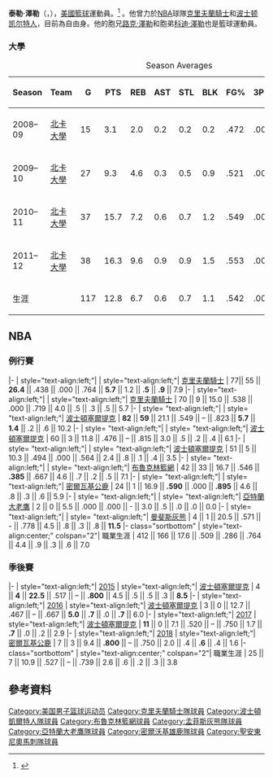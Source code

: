 {{noteTA
|G1=NBA
}}

{{Infobox NBA biography
| name = 泰勒·澤勒<br />Tyler Zeller
| image = US Navy 111027-N-QF368-685 Tyler Zeller competes in an exhibition basketball game.jpg
| caption = Zeller with the North Carolina Tar Heels
| position = [[大前鋒|大前鋒]]/[[中鋒|中鋒]]
| height_ft = 7
| height_in = 0
| weight_lb = 253
| league = 
| team =  自由球員
| number = 
| nationality = {{USA}}
| birth_date = {{birth date and age|1990|1|17}}
| birth_place = {{USA}}[[加利福尼亚州|加利福尼亚州]][[維塞利亞_(加利福尼亞州)|維塞利亞]]
| high_school = {{tsl|en|Washington High School (Washington, Indiana)||Washington}} ({{tsl|en|Washington, Indiana||Washington, Indiana}})
| college = [[北卡罗来纳大学教堂山分校|北卡罗来纳大学]] (2008–2012)
| draft_year = 2012
| draft_round = 1
| draft_pick = 17
| draft_team = [[达拉斯小牛|达拉斯小牛]]
| career_start = 2012
| career_end = 
| years1 = {{nbay|2012|start}}–{{nbay|2013|end}}
| team1 = [[克里夫蘭騎士|克里夫蘭騎士]]
| years2 = {{nbay|2014|start}}–{{nbay|2016|end}}
| team2 = [[波士顿凯尔特人|波士顿凯尔特人]]
| years3 = {{nbay|2017|start}}–{{nbay|2017|end}}
| team3 = [[布魯克林籃網|布魯克林籃網]]
| years4 = {{nbay|2017|end}}
| team4 = [[密爾瓦基公鹿|密爾瓦基公鹿]]
| years5 = {{nbay|2018|end}}
| team5 = [[亞特蘭大老鷹|亞特蘭大老鷹]]
| years6 = {{nbay|2018|end}}
| team6 = [[曼斐斯灰熊|曼斐斯灰熊]]
| years7 = {{nbay|2018|end}}
| team7 = [[丹佛金塊|丹佛金塊]]
| years8 = {{nbay|2019|end}}
| team8 = [[聖安東尼奧馬刺|聖安東尼奧馬刺]]
| highlights = 
* [[NBA最佳阵容|新秀第二隊]] ({{nbay|2012|end}})
* {{tsl|en|List of NCAA Men's Division I Basketball Champions||NCAA champion}} ({{tsl|en|2009 NCAA Men's Division I Basketball Tournament||2009}})
* Consensus second-team {{tsl|en|NCAA Men's Basketball All-Americans||All-American}} ({{tsl|en|2012 NCAA Men's Basketball All-Americans||2012}})
* {{tsl|en|List of Men's Basketball Academic All-America Team Members of the Year||Academic All-American of the Year}} (2012)
* {{tsl|en|Atlantic Coast Conference Men's Basketball Player of the Year||ACC Player of the Year}} (2012)
* First-team All-[[大西洋沿岸联盟|ACC]] (2012)
* Second-team All-ACC (2011)
* {{tsl|en|Indiana Mr. Basketball award||Indiana Mr. Basketball}} (2008)
* [[麥當勞高中全明星賽|麥當勞高中全明星賽]] ({{tsl|en|2008 McDonald's All-American Boys Game||2008}})
| nba_profile = tyler_zeller
}}

'''泰勒·澤勒'''（{{lang-en|'''Tyler Zeller'''}}，{{bd|1990年|1月17日}}），[[美國|美國]][[籃球|籃球]]運動員。<ref>{{Cite web |url=http://www.nba.com/celtics/news/pressrelease/celtics-complete-three-team-trade |title=Celtics Complete Three-Team Trade |accessdate=2015-07-24 |archive-date=2015-05-03 |archive-url=https://web.archive.org/web/20150503100312/http://www.nba.com/celtics/news/pressrelease/celtics-complete-three-team-trade |dead-url=no }}</ref> 。他曾力於[[NBA|NBA]]球隊[[克里夫蘭騎士|克里夫蘭騎士]]和[[波士顿凯尔特人|波士顿凯尔特人]]，目前為自由身。他的胞兄[[路克·澤勒|路克·澤勒]]和胞弟[[科迪·澤勒|科迪·澤勒]]也是籃球運動員。

===大學===
{| class="wikitable" style="text-align: center;"
|+ Season Averages
! Season
! Team
! G
! PTS
! REB
! AST
! STL
! BLK
! FG%
! 3P%
! FT%
! MIN
! TO
|-
| 2008–09
| [[北卡大學|北卡大學]]
| 15
| 3.1
| 2.0
| 0.2
| 0.2
| 0.2
| .472
| .000
| .765
| 7.8
| 0.5
|-
| 2009–10
| [[北卡大學|北卡大學]]
| 27
| 9.3
| 4.6
| 0.3
| 0.5
| 0.9
| .521
| .000
| .722
| 17.4
| 1.3
|-
| 2010–11
| [[北卡大學|北卡大學]]
| 37
| 15.7
| 7.2
| 0.6
| 0.7
| 1.2
| .549
| .000
| .757
| 28.1
| 1.4
|-
| 2011–12
| [[北卡大學|北卡大學]]
| 38
| 16.3
| 9.6
| 0.9
| 0.9
| 1.5
| .553
| .000
| .808
| 28.2
| 1.9
|-
|colspan=2|生涯
| 117
| 12.8
| 6.7
| 0.6
| 0.7
| 1.1
| .542
| .000
| .774
| 23.1
| 1.4
|}


==NBA ==
{{NBA player statistics legend}}

=== 例行賽 ===
{{NBA player statistics start}}
|-
| style="text-align:left;"| {{nbay|2012}}
| style="text-align:left;"| [[克里夫蘭騎士|克里夫蘭騎士]]
| 77|| 55 || '''26.4''' || .438 || .000 || .764 || '''5.7''' || 1.2 || '''.5''' || '''.9''' || 7.9
|-
| style="text-align:left;"| {{nbay|2013}}
| style="text-align:left;"| [[克里夫蘭騎士|克里夫蘭騎士]]
| 70 || 9 || 15.0 || .538 || .000 || .719 || 4.0 || .5 || .3 || .5 || 5.7
|- 
| style= "text-align:left;"| {{nbay|2014}}
| style= "text-align:left;"| [[波士頓塞爾提克|波士頓塞爾提克]]
| '''82''' || '''59''' || 21.1 || .549 || – || .823 || '''5.7''' || '''1.4''' || .2 || .6 || 10.2 
|- 
| style= "text-align:left;"| {{nbay|2015}}
| style= "text-align:left;"| [[波士頓塞爾提克|波士頓塞爾提克]]
| 60 || 3 || 11.8 || .476 || – || .815 || 3.0 || .5 || .2 || .4 || 6.1
|- 
| style= "text-align:left;"| {{nbay|2016}}
| style= "text-align:left;"| [[波士頓塞爾提克|波士頓塞爾提克]]
| 51 || 5 || 10.3 || .494 || .000 || .564 || 2.4 || .8 || .1 || .4 || 3.5
|- 
| style= "text-align:left;"| {{nbay|2017}}
| style= "text-align:left;"| [[布魯克林籃網|布魯克林籃網]]
| 42 || 33 || 16.7 || .546 || '''.385''' || .667 || 4.6 || .7 || .2 || .5 || 7.1
|- 
| style= "text-align:left;"| {{nbay|2017}}
| style= "text-align:left;"| [[密爾瓦基公鹿|密爾瓦基公鹿]]
| 24 || 1 || 16.9 || '''.590''' || .000 || '''.895''' || 4.6 || .8 || .3 || .6 || 5.9
|- 
| style= "text-align:left;"| {{nbay|2018}}
| style= "text-align:left;"| [[亞特蘭大老鷹|亞特蘭大老鷹]]
| 2 || 0 || 5.5 || .000 || .000 || - || 3.0 || .5 || .0 || .0 || 0.0
|- 
| style= "text-align:left;"| {{nbay|2018}}
| style= "text-align:left;"| [[曼斐斯灰熊|曼斐斯灰熊]]
| 4 || 1 || 20.5 || .571 || - || .778 || 4.5 || .8 || .3 || .8 || '''11.5'''
|- class="sortbottom"
| style="text-align:center;" colspan="2"| 職業生涯
| 412 || 166 || 17.6 || .509 || .286 || .764 || 4.4 || .9 || .3 || .6 || 7.0
{{S-end}}


=== 季後賽 ===
{{NBA player statistics start}}
|-
| style="text-align:left;"| [[2015年NBA季後賽|2015]]
| style="text-align:left;"| [[波士頓塞爾提克|波士頓塞爾提克]]
| 4 || '''4''' || '''22.5''' || .517 || – || '''.800''' || 4.5 || .5 || .5 || .3 || '''8.5'''
|-
| style="text-align:left;"| [[2016年NBA季後賽|2016]]
| style="text-align:left;"| [[波士頓塞爾提克|波士頓塞爾提克]]
| 3 || 0 || 12.7 || .467 || – || .667 || '''5.0''' || '''.7''' || .0 || '''.7''' || 6.0
|-
| style="text-align:left;"| [[2017年NBA季後賽|2017]]
| style="text-align:left;"| [[波士頓塞爾提克|波士頓塞爾提克]]
| '''11''' || 0 || 7.1 || .520 || – || .750 || 1.7 || '''.7''' || .0 || .2 || 2.9
|-
| style="text-align:left;"| [[2018年NBA季後賽|2018]]
| style="text-align:left;"| [[密爾瓦基公鹿|密爾瓦基公鹿]]
| 7 || 3 || 9.4 || '''.800''' || – || .750 || 2.0 || .4 || '''.6''' || .4 || 1.6
|- class="sortbottom"
| style="text-align:center;" colspan="2"| 職業生涯
| 25 || 7 || 10.9 || .527 || – || .739 || 2.6 || .6 || .2 || .3 || 3.8
{{S-end}}

== 參考資料 == 
{{reflist}}

{{大西洋沿岸联盟年度最佳男子篮球运动员}}
{{2012 NBA Draft}}

{{Authority control}}
{{DEFAULTSORT:Zeller, Tyler}}
[[Category:美国男子篮球运动员|Category:美国男子篮球运动员]]
[[Category:克里夫蘭騎士隊球員|Category:克里夫蘭騎士隊球員]]
[[Category:波士頓凱爾特人隊球員|Category:波士頓凱爾特人隊球員]]
[[Category:布魯克林籃網球員|Category:布魯克林籃網球員]]
[[Category:孟菲斯灰熊隊球員|Category:孟菲斯灰熊隊球員]]
[[Category:亞特蘭大老鷹隊球員|Category:亞特蘭大老鷹隊球員]]
[[Category:密爾沃基雄鹿隊球員|Category:密爾沃基雄鹿隊球員]]
[[Category:聖安東尼奧馬刺隊球員|Category:聖安東尼奧馬刺隊球員]]